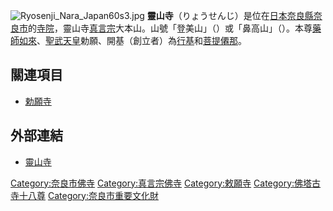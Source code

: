 {{expand|time=2011-05-27T10:17:05+00:00}}
{{日本寺院
| name = 靈山寺
| img = File:Ryosenji Nara Japan16n.jpg
| img_capt = 本堂（國寶）
| image_width = 300
| nihongo = 霊山寺
| hiragana = りょうせんじ
| romaji = Ryōsen-ji
| location = [[奈良縣|奈良縣]][[奈良市|奈良市]]中町3879
| sangou = 登美山・鼻高山
| section = [[靈山寺真言宗|靈山寺真言宗]]大本山
| god = [[藥師如來|藥師如來]]（重要文化財）
| found_year = [[天平_(聖武天皇)|天平]]8年（736年）
| founder = [[行基|行基]]・[[菩提僊那|菩提僊那]]（開基）、[[聖武天皇|聖武天皇]]（勅願）
| official_name = 
| alias = 
| struct = 
| title = [[西國藥師四十九靈場|西國藥師四十九靈場]]第二番<br />[[佛塔古寺十八尊|佛塔古寺十八尊]] 第5番<br />[[役行者靈蹟札所|役行者靈蹟札所]]<br />[[神佛靈場巡拜之道|神佛靈場巡拜之道]] 第28番<br/>[[大和十三佛靈場|大和十三佛靈場]] 第10番
| cultural_collection = 本堂（國寶）<br/>三重塔、木造藥師三尊像 他（重要文化財）
}}
[[File:Ryosenji_Nara_Japan60s3.jpg|thumb]]
'''靈山寺'''（りょうせんじ）是位在[[日本|日本]][[奈良縣|奈良縣]][[奈良市|奈良市]]的[[寺院|寺院]]，靈山寺[[真言宗|真言宗]]大本山。山號「登美山」（{{lang|ja|しぎさん}}）或「鼻高山」（{{lang|ja|びこうさん}}）。本尊[[藥師如來|藥師如來]]、[[聖武天皇|聖武天皇]]勅願、開基（創立者）為[[行基|行基]]和[[菩提僊那|菩提僊那]]。

== 關連項目 ==
{{Commonscat|Ryosen-ji (Nara)}}
*[[勅願寺|勅願寺]]

== 外部連結 ==
* [http://www.ryosenji.jp/ 靈山寺] {{Wayback|url=http://www.ryosenji.jp/ |date=20210214203846 }}

{{DEFAULTSORT:Ryosenji}}
[[Category:奈良市佛寺|Category:奈良市佛寺]]
[[Category:真言宗佛寺|Category:真言宗佛寺]]
[[Category:敕願寺|Category:敕願寺]]
[[Category:佛塔古寺十八尊|Category:佛塔古寺十八尊]]
[[Category:奈良市重要文化財|Category:奈良市重要文化財]]